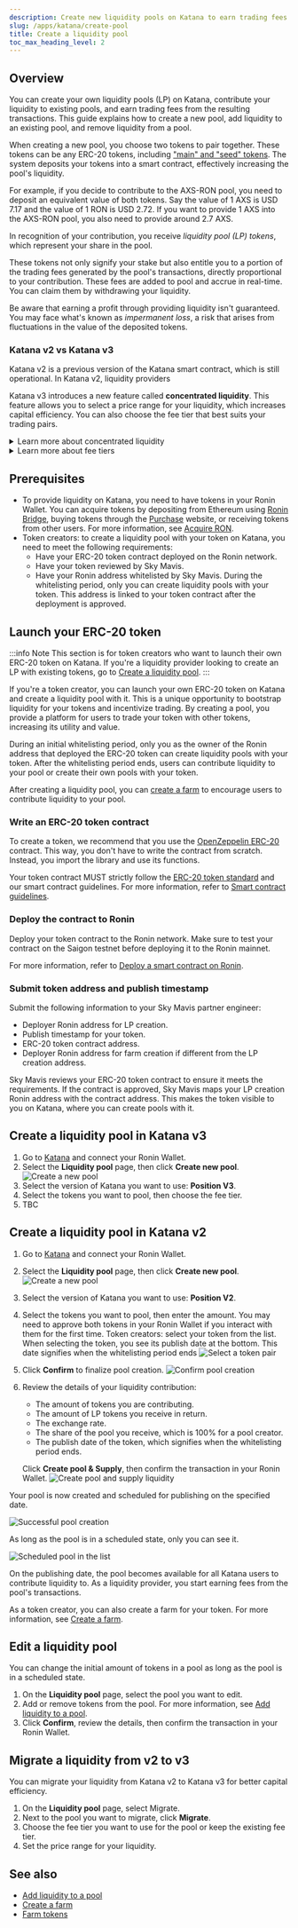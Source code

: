```yaml
---
description: Create new liquidity pools on Katana to earn trading fees from transactions.
slug: /apps/katana/create-pool
title: Create a liquidity pool
toc_max_heading_level: 2
---
```


## Overview

You can create your own liquidity pools (LP) on Katana, contribute your liquidity to existing pools, and earn trading fees from the resulting transactions. This guide explains how to create a new pool, add liquidity to an existing pool, and remove liquidity from a pool.

When creating a new pool, you choose two tokens to pair together. These tokens can be any ERC-20 tokens, including ["main" and "seed" tokens](../overview.mdx#trade-main-and-seed-tokens). The system deposits your tokens into a smart contract, effectively increasing the pool's liquidity.

For example, if you decide to contribute to the AXS-RON pool, you need to
deposit an equivalent value of both tokens. Say the value of 1 AXS is USD 7.17 and the value of 1 RON is USD 2.72. If you want to provide 1 AXS into the AXS-RON pool, you also need to provide around 2.7 AXS.

In recognition of your
contribution, you receive _liquidity pool (LP) tokens_, which represent your share in the pool.

These tokens not only signify your stake but also entitle you to a portion
of the trading fees generated by the pool's transactions, directly
proportional to your contribution. These fees are added to pool and accrue in real-time. You can claim them by withdrawing your liquidity.

Be aware that earning a profit through providing liquidity isn't guaranteed.
You may face what's known as _impermanent loss_, a risk that arises from
fluctuations in the value of the deposited tokens.

### Katana v2 vs Katana v3

Katana v2 is a previous version of the Katana smart contract, which is still operational. In Katana v2, liquidity providers 

Katana v3 introduces a new feature called **concentrated liquidity**. This feature allows you to select a price range for your liquidity, which increases capital efficiency. You can also choose the fee tier that best suits your trading pairs.

<details>
  <summary>Learn more about concentrated liquidity</summary>

**How to set a price range for your liquidity pool**

As a liquidity provider, choosing the right price range for your liquidity pool is essential to maximize capital efficiency and returns. The price range determines where your liquidity will be concentrated, and the efficiency of your liquidity is measured by the capital efficiency factor, as shown in the following table:

| Price range | Capital efficiency factor |
| --- | --- |
| [0; ∞] | x1 |
| [0.1; 50] | x1.2682 |
| [25; 2500] | x1.4625 |
| [1000; 2000] | x6.2852 |
| [30; 40] | x14.4102 |
| [3; 3.5] | x26.4518 |
| [0.999; 1.001] | x2000.4994 |

**What is capital efficiency**

Capital efficiency refers to how well your liquidity is utilized within a specified price range. The higher the capital efficiency, the better your liquidity is concentrated, meaning your assets work harder within that range to generate returns.

For example:

* A price range of [0; ∞] provides a capital efficiency of x1, meaning it offers baseline efficiency but spreads liquidity thinly across all potential price points.
* A more concentrated range like [0.999; 1.001] has a capital efficiency of x2000.4994, meaning your liquidity is highly concentrated in a narrow range, making it extremely efficient but more susceptible to price movement outside that range.

**Choosing the right price range**

When selecting a price range for your liquidity pool, consider the following factors:

The ideal price range depends on the tokens you're providing liquidity for and your risk tolerance. Here's how to decide:

* Stablecoins or low-volatility assets: if you're providing liquidity for stablecoins or assets with historically low volatility, you might choose a very narrow range, such as [0.999; 1.001], to achieve maximum capital efficiency. This range maximizes efficiency because the price is unlikely to move significantly outside of this range.
* Moderately volatile assets: for more volatile assets, like some ERC-20 tokens, you may want to widen the price range. For example, a range like [3; 3.5] or [25; 2500] offers greater flexibility while still improving capital efficiency compared to the default [0; ∞] range.
* Highly volatile assets: For assets with high volatility, consider wider ranges such as [0.1; 50] or [30; 40]. These ranges offer balance between efficiency and the ability to capture price movements while reducing the risk of your liquidity becoming inactive (if prices move outside the range).

**Trade-off between capital efficiency and price coverage**

Narrower ranges (such as [0.999; 1.001]) provide the highest capital efficiency, but they come with the risk that the price might move outside your range, rendering your liquidity inactive. Broader ranges (such as [25; 2500]) offer wider coverage and reduce the likelihood of price moving outside your range, but at the cost of lower capital efficiency.

**Monitoring and adjusting your price range**

It's crucial to regularly monitor the market prices of the tokens in your pool. If the price moves outside the range you've set, your liquidity will no longer be active, and you won't earn fees. In this case, you may need to adjust your price range to ensure your liquidity remains active and efficient.

</details>

<details>
  <summary>Learn more about fee tiers</summary>

**What are fee tiers**

Fee tiers are different fee structures based on the type of tokens being swapped. Katana v3 introduces multiple fee tiers to accommodate different types of trading pairs. This flexibility enables liquidity providers to choose fee structures that best suit their risk/reward preferences and market conditions.

**How to choose the right fee tier**

Choose the tier based on the volatility of the tokens you're pooling:

| Token type | Fee tier | Fee breakdown |
| --- | --- | --- |
| Stablecoin pairs | 0.01% | 0.005% LP fee + 0.005% Ronin Treasury fee |
| Same as Katana v2 | 0.3% | 0.25% LP fee + 0.05% Ronin Treasury fee |
| Memecoins, sheet coins, and other high-volatility pairs | 1% | 0.85% LP fee + 0.15% Ronin Treasury fee |

</details>

## Prerequisites

* To provide liquidity on Katana, you need to have tokens in your Ronin Wallet. You can acquire tokens by depositing from Ethereum using [Ronin Bridge](https://app.roninchain.com/bridge), buying tokens through the [Purchase](https://purchase.roninchain.com) website, or receiving tokens from other users.
For more information, see [Acquire RON](../../../basics/acquire-ron.mdx).
* Token creators: to create a liquidity pool with your token on Katana, you need to meet the following requirements:
  * Have your ERC-20 token contract deployed on the Ronin network.
  * Have your token reviewed by Sky Mavis.
  * Have your Ronin address whitelisted by Sky Mavis. During the whitelisting period, only you can create liquidity pools with your token. This address is linked to your token contract after the deployment is approved.

## Launch your ERC-20 token

:::info Note
This section is for token creators who want to launch their own ERC-20 token on Katana. If you're a liquidity provider looking to create an LP with existing tokens, go to [Create a liquidity pool](#create-a-liquidity-pool).
:::

If you're a token creator, you can launch your own ERC-20 token on Katana and create a liquidity pool with it. This is a unique opportunity to bootstrap liquidity for your tokens and incentivize trading. By creating a pool, you provide a platform for users to trade your token with other tokens, increasing its utility and value.

During an initial whitelisting period, only you as the owner of the Ronin address that deployed the ERC-20 token can create liquidity pools with your token. After the whitelisting period ends, users can contribute liquidity to your pool or create their own pools with your token.

After creating a liquidity pool, you can [create a farm](create-farm.mdx) to encourage users to contribute liquidity to your pool.

### Write an ERC-20 token contract

To create a token, we recommend that you use the [OpenZeppelin ERC-20](https://docs.openzeppelin.com/contracts/5.x/erc20) contract. This way, you don't have to write the contract from scratch. Instead, you import the library and use its functions.

Your token contract MUST strictly follow the [ERC-20 token standard](https://eips.ethereum.org/EIPS/eip-20) and our smart contract guidelines. For more information, refer to [Smart contract guidelines](https://docs.skymavis.com/ronin/smart-contracts/reference/guidelines).

### Deploy the contract to Ronin

Deploy your token contract to the Ronin network. Make sure to test your contract on the Saigon testnet before deploying it to the Ronin mainnet.

For more information, refer to [Deploy a smart contract on Ronin](https://docs.skymavis.com/ronin/smart-contracts/overview).

### Submit token address and publish timestamp

Submit the following information to your Sky Mavis partner engineer:

* Deployer Ronin address for LP creation.
* Publish timestamp for your token.
* ERC-20 token contract address.
* Deployer Ronin address for farm creation if different from the LP creation address.

Sky Mavis reviews your ERC-20 token contract to ensure it meets the requirements. If the contract is approved, Sky Mavis maps your LP creation Ronin address with the contract address. This makes the token visible to you on Katana, where you can create pools with it.

## Create a liquidity pool in Katana v3

1. Go to [Katana](https://app.roninchain.com/liquidity) and connect your Ronin Wallet.
2. Select the **Liquidity pool** page, then click **Create new pool**.
  ![Create a new pool](../assets/katana-create-new-pool.png)
3. Select the version of Katana you want to use: **Position V3**.
4. Select the tokens you want to pool, then choose the fee tier.
5. TBC

## Create a liquidity pool in Katana v2

1. Go to [Katana](https://app.roninchain.com/liquidity) and connect your Ronin Wallet.
2. Select the **Liquidity pool** page, then click **Create new pool**.
  ![Create a new pool](../assets/katana-create-new-pool.png)
3. Select the version of Katana you want to use: **Position V2**.
4. Select the tokens you want to pool, then enter the amount. You may need to approve both tokens in your Ronin Wallet if you interact with them for the first time. Token creators: select your token from the list. When selecting the token, you see its publish date at the bottom. This date signifies when the whitelisting period ends
  ![Select a token pair](../assets/katana-select-token-pair.png)
4. Click **Confirm** to finalize pool creation.
  ![Confirm pool creation](../assets/katana-confirm-pool-creation.png)
5. Review the details of your liquidity contribution:
    * The amount of tokens you are contributing.
    * The amount of LP tokens you receive in return.
    * The exchange rate.
    * The share of the pool you receive, which is 100% for a pool creator.
    * The publish date of the token, which signifies when the whitelisting period ends.

    Click **Create pool & Supply**, then confirm the transaction in your Ronin Wallet.
  ![Create pool and supply liquidity](../assets/katana-create-pool-supply.png)

Your pool is now created and scheduled for publishing on the specified date.

![Successful pool creation](../assets/katana-create-pool-success.png)

As long as the pool is in a scheduled state, only you can see it.

![Scheduled pool in the list](../assets/katana-pool-list.png)

On the publishing date, the pool becomes available for all Katana users to contribute liquidity to. As a liquidity provider, you start earning fees from the pool's transactions.

As a token creator, you can also create a farm for your token. For more information, see [Create a farm](create-farm.mdx).

## Edit a liquidity pool

You can change the initial amount of tokens in a pool as long as the pool is in a scheduled state.

1. On the **Liquidity pool** page, select the pool you want to edit.
2. Add or remove tokens from the pool. For more information, see [Add liquidity to a pool](add-liquidity.mdx).
3. Click **Confirm**, review the details, then confirm the transaction in your Ronin Wallet.

## Migrate a liquidity from v2 to v3

You can migrate your liquidity from Katana v2 to Katana v3 for better capital efficiency.

1. On the **Liquidity pool** page, select Migrate.
2. Next to the pool you want to migrate, click **Migrate**.
3. Choose the fee tier you want to use for the pool or keep the existing fee tier.
4. Set the price range for your liquidity.

## See also

* [Add liquidity to a pool](add-liquidity.mdx)
* [Create a farm](create-farm.mdx)
* [Farm tokens](stake-tokens.mdx)
